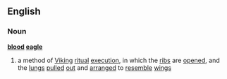 ==English==
===Noun===
{{wikipedia}}
'''[[blood]] [[eagle]]'''
#a method of [[Viking]] [[ritual]] [[execution]], in which the [[rib]]s are [[open]]ed, and the [[lung]]s [[pulled]] [[out]] and [[arranged]] to [[resemble]] [[wing]]s